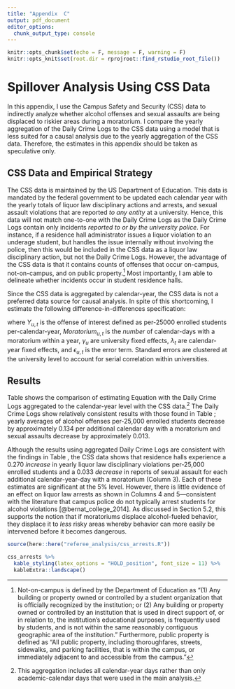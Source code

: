 ```yaml
---
title: "Appendix  C"
output: pdf_document
editor_options: 
  chunk_output_type: console
---
```


```r
knitr::opts_chunk$set(echo = F, message = F, warning = F)
knitr::opts_knit$set(root.dir = rprojroot::find_rstudio_root_file())
```
# Spillover Analysis Using CSS Data \label{asection:spillovers}

In this appendix, I use the Campus Safety and Security (CSS) data to indirectly analyze whether alcohol offenses and sexual assaults are being displaced to riskier areas during a moratorium. I compare the yearly aggregation of the Daily Crime Logs to the CSS data using a model that is less suited for a causal analysis due to the yearly aggregation of the CSS data. Therefore, the estimates in this appendix should be taken as speculative only. 

## CSS Data and Empirical Strategy

The CSS data is maintained by the US Department of Education. This data is mandated by the federal government to be updated each calendar year with the yearly totals of liquor law disciplinary actions and arrests, and sexual assault violations that are reported *to any entity* at a university. Hence, this data will not match one-to-one with the Daily Crime Logs as the Daily Crime Logs contain only incidents *reported to or by the university police*. For instance, if a residence hall administrator issues a liquor violation to an underage student, but handles the issue internally without involving the police, then this would be included in the CSS data as a liquor law disciplinary action, but not the Daily Crime Logs. However, the advantage of the CSS data is that it contains counts of offenses that occur on-campus, not-on-campus, and on public property.^[Not-on-campus is defined by the Department of Education as "(1) Any building or property owned or controlled by a student organization that is officially recognized by the institution; or (2) Any building or property owned or controlled by an institution that is used in direct support of, or in relation to, the institution's educational purposes, is frequently used by students, and is not within the same reasonably contiguous geographic area of the institution." Furthermore, public property is defined as "All public property, including thoroughfares, streets, sidewalks, and parking facilities, that is within the campus, or immediately adjacent to and accessible from the campus."] Most importantly, I am able to delineate whether incidents occur in student residence halls.  

Since the CSS data is aggregated by calendar-year, the CSS data is not a preferred data source for causal analysis. In spite of this shortcoming, I estimate the following difference-in-differences specification:

\begin{equation} \label{equation:appendix}
Y_{u,t} = \beta Moratorium_{u,t}  + \gamma_{u} + \lambda_{t} + \epsilon_{u,t}
\end{equation}

\noindent where $Y_{u,t}$ is the offense of interest defined as per-25000 enrolled students per-calendar-year, $Moratorium_{u,t}$ is the *number* of calendar-days with a moratorium within a year, $\gamma_u$ are university fixed effects, $\lambda_{t}$ are calendar-year fixed effects, and $\epsilon_{u,t}$ is the error term. Standard errors are clustered at the university level to account for serial correlation within universities. 

## Results

Table \ref{css_arrests} shows the comparison of estimating Equation \ref{equation:appendix} with the Daily Crime Logs aggregated to the calendar-year level with the CSS data.^[This aggregation includes all calendar-year days rather than only academic-calendar days that were used in the main analysis.] The Daily Crime Logs show relatively consistent results with those found in Table \ref{main_table}; yearly averages of alcohol offenses per-25,000 enrolled students decrease by approximately 0.134 per additional calendar day with a moratorium and sexual assaults decrease by approximately 0.013.

Although the results using aggregated Daily Crime Logs are consistent with the findings in Table \ref{main_table}, the CSS data shows that residence halls experience a 0.270 *increase* in yearly liquor law disciplinary violations per-25,000 enrolled students and a 0.033 *decrease* in reports of sexual assault for each additional calendar-year-day with a moratorium (Column 3). Each of these estimates are significant at the 5% level. However, there is little evidence of an effect on liquor law arrests as shown in Columns 4 and 5—consistent with the literature that campus police do not typically arrest students for alcohol violations [@bernat_college_2014]. As discussed in Section 5.2, this supports the notion that if moratoriums displace alcohol-fueled behavior, they displace it to *less* risky areas whereby behavior can more easily be intervened before it becomes dangerous.

```r
source(here::here("referee_analysis/css_arrests.R"))
```
\newpage
```r
css_arrests %>% 
  kable_styling(latex_options = "HOLD_position", font_size = 11) %>% 
  kableExtra::landscape()
```




